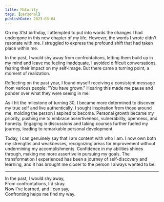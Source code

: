 ```yaml
---
title: Maturity
tags: [personal]
publishDate: 2023-08-04
---
```


On my 31st birthday, I attempted to put into words the changes I had undergone in this new chapter of my life. However, the words I wrote didn't resonate with me. I struggled to express the profound shift that had taken place within me.

In the past, I would shy away from confrontations, letting them build up in my mind and leave me feeling inadequate. I avoided difficult conversations, fearing their impact on my self-image. But there came a turning point, a moment of realization.

Reflecting on the past year, I found myself receiving a consistent message from various people: "You have grown." Hearing this made me pause and ponder over what they were seeing in me.

As I hit the milestone of turning 30, I became more determined to discover my true self and live authentically. I sought inspiration from those around me, molding the person I aspired to become. Personal growth became my priority, pushing me to embrace assertiveness, vulnerability, openness, and honesty. Engaging in discussions and taking courses further fueled my journey, leading to remarkable personal development.

Today, I can genuinely say that I am content with who I am. I now own both my strengths and weaknesses, recognizing areas for improvement without undermining my accomplishments. Confidence in my abilities shines through, making me more assertive in pursuing my goals. The transformation I experienced has been a journey of self-discovery and learning, and it has brought me closer to the person I always wanted to be.

--- 

In the past, I would shy away,  
From confrontations, I'd stray.  
Now I've learned, and I can say,  
Confronting helps me find my way.
